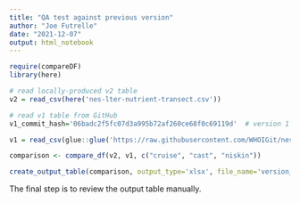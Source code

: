 ```yaml
---
title: "QA test against previous version"
author: "Joe Futrelle"
date: "2021-12-07"
output: html_notebook
---
```


```r
require(compareDF)
library(here)

# read locally-produced v2 table
v2 = read_csv(here('nes-lter-nutrient-transect.csv'))

# read v1 table from GitHub
v1_commit_hash='06badc2f5fc07d3a995b72af260ce68f0c69119d'  # version 1

v1 = read_csv(glue::glue('https://raw.githubusercontent.com/WHOIGit/nes-lter-nutrient-transect/{v1_commit_hash}/nes-lter-nutrient-transect.csv'))

comparison <- compare_df(v2, v1, c("cruise", "cast", "niskin"))

create_output_table(comparison, output_type='xlsx', file_name='version_comparison.xlsx')
```
The final step is to review the output table manually.